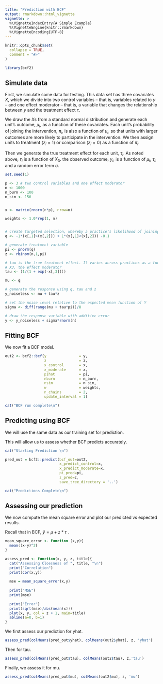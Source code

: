 ```yaml
---
title: "Prediction with BCF"
output: rmarkdown::html_vignette
vignette: >
  %\VignetteIndexEntry{A Simple Example}
  %\VignetteEngine{knitr::rmarkdown}
  %\VignetteEncoding{UTF-8}
---
```


```r
knitr::opts_chunk$set(
  collapse = TRUE,
  comment = "#>"
)
```

```r
library(bcf2)
```

## Simulate data

First, we simulate some data for testing.  This data set has three covariates $X$, which we divide into two control variables -- that is, variables related to $y$ -- and one effect moderator -- that is, a variable that changes the relationship between $y$ and the treatment effect $\tau$.

We draw the $X$s from a standard normal distribution and generate each unit's outcome, $\mu_i$, as a function of these covariates.  Each unit's probability of joining the intervention, $\pi_i$, is also a function of $\mu_i$, so that units with larger outcomes are more likely to participate in the intervention.  We then assign units to treatment ($z_i = 1$) or comparison ($z_i = 0$) as a function of $\pi_i$.

Then we generate the true treatment effect for each unit, $\tau_i$.  As noted above, $\tau_i$ is a function of $X_3$.  the observed outcome, $y_i$, is a function of $\mu_i$, $\tau_i$, and a random error term $\sigma$.

```r
set.seed(1)

p <- 3 # two control variables and one effect moderator
n <- 1000
n_burn <- 100
n_sim <- 150


x <- matrix(rnorm(n*p), nrow=n)

weights <- 1.0*rep(1, n)


# create targeted selection, whereby a practice's likelihood of joining the intervention (pi) is related to their expected outcome (mu)
q <- -1*(x[,1]>(x[,2])) + 1*(x[,1]<(x[,2])) -0.1

# generate treatment variable
pi <- pnorm(q)
z <- rbinom(n,1,pi)

# tau is the true treatment effect. It varies across practices as a function of
# X3, the effect moderator
tau <- (1/(1 + exp(-x[,3])))

mu <- q

# generate the response using q, tau and z
y_noiseless <- mu + tau*z

# set the noise level relative to the expected mean function of Y
sigma <- diff(range(mu + tau*pi))/8

# draw the response variable with additive error
y <- y_noiseless + sigma*rnorm(n)
```

## Fitting BCF

We now fit a BCF model. 

```r
out2 <- bcf2::bcf(y               = y,
                  z               = z,
                  x_control       = x,
                  x_moderate      = x,
                  pihat           = pi,
                  nburn           = n_burn,
                  nsim            = n_sim,
                  w               = weights,
                  n_chains        = 2,
                  update_interval = 1)

cat("BCF run complete\n")
```



## Predicting using BCF

We will use the same data as our training set for prediction. 

This will allow us to assess whether BCF predicts accurately.

```r
cat("Starting Prediction \n")

pred_out = bcf2::predict(bcf_out=out2,
                         x_predict_control=x,
                         x_predict_moderate=x,
                         pi_pred=pi,
                         z_pred=z,
                         save_tree_directory = '..')

cat("Predictions Complete\n")
```

## Assessing our prediction

We now compute the mean square error and plot our predicted vs expected results.

Recall that in BCF, $\hat{y} = \mu + z*\tau$ .

```r
mean_square_error <- function (x,y){
  mean((x-y)^2)
}

assess_pred <- function(x, y, z, title){
  cat("Assessing Cloesness of ", title, "\n")
  print("Correlation")
  print(cor(x,y))
  
  mse = mean_square_error(x,y)
  
  print("MSE")
  print(mse)
  
  print("Error")
  print(sqrt(mse)/abs(mean(x)))
  plot(x, y, col = z + 1, main=title)
  abline(a=0, b=1)
}
```

We first assess our prediction for yhat.

```r
assess_pred(colMeans(pred_out$yhat), colMeans(out2$yhat), z, 'yhat')
```

Then for tau.

```r
assess_pred(colMeans(pred_out$tau), colMeans(out2$tau), z,'tau')
```

Finally, we assess it for mu.

```r
assess_pred(colMeans(pred_out$mu), colMeans(out2$mu), z, 'mu')
```
